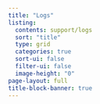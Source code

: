 ```yaml
---
title: "Logs"
listing:
  contents: support/logs
  sort: "title"
  type: grid
  categories: true
  sort-ui: false
  filter-ui: false
  image-height: "0"
page-layout: full
title-block-banner: true
---
```


<script type="text/javascript" src="../scripts/password.js"></script>